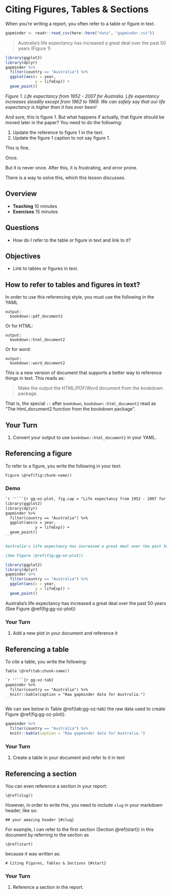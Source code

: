 # Citing Figures, Tables & Sections {#start}

When you're writing a report, you often refer to a table or figure in text. 

```r
gapminder <- readr::read_csv(here::here("data", "gapminder.csv"))
```

> Australia's life expectancy has increased a great deal over the past 50 years (Figure 1)

```r
library(ggplot2)
library(dplyr)
gapminder %>%
  filter(country == "Australia") %>%
  ggplot(aes(x = year,
             y = lifeExp)) + 
  geom_point()
```

_Figure 1. Life expectancy from 1952 - 2007 for Australia. Life expentancy increases steadily except from 1962 to 1969. We can safely say that our life expectancy is higher than it has ever been!_

And sure, this is figure 1. But what happens if actually, that figure should be moved later in the paper? You need to do the following:

1. Update the reference to figure 1 in the text. 
1. Update the figure 1 caption to not say figure 1.

This is fine. 

Once. 

But it is never once. After this, it is frustrating, and error prone.

There is a way to solve this, which this lesson discusses.

## Overview

* **Teaching** 10 minutes
* **Exercises** 15 minutes

## Questions

* How do I refer to the table or figure in text and link to it?

## Objectives

* Link to tables or figures in text.

## How to refer to tables and figures in text? {.demo}

In order to use this referencing style, you must use the following in the YAML

```
output:
  bookdown::pdf_document2
```

Or for HTML:

```
output:
  bookdown::html_document2
```

Or for word:

```
output:
  bookdown::word_document2
```

This is a new version of document that supports a better way to reference things in text. This reads as:

> Make the output the HTML/PDF/Word document from the bookdown package.

That is, the special `::` after `bookdown`, `bookdown::html_document2` read as "The html_document2 function from the bookdown package".

## Your Turn {.exercise}

1. Convert your output to use `bookdown::html_document2` in your YAML.

## Referencing a figure

To refer to a figure, you write the following in your text:

`Figure \@ref(fig:chunk-name))`

### Demo {.demo}

````markdown
`r ''```{r gg-oz-plot, fig.cap = "Life expectancy from 1952 - 2007 for Australia. Life expentancy increases steadily except from 1962 to 1969. We can safely say that our life expectancy is higher than it has ever been!"}
library(ggplot2)
library(dplyr)
gapminder %>%
  filter(country == "Australia") %>%
  ggplot(aes(x = year,
             y = lifeExp)) + 
  geom_point()
```

Australia's life expectancy has increased a great deal over the past 50 years

(See Figure \@ref(fig:gg-oz-plot))

````

```r
library(ggplot2)
library(dplyr)
gapminder %>%
  filter(country == "Australia") %>%
  ggplot(aes(x = year,
             y = lifeExp)) + 
  geom_point()
```

Australia's life expectancy has increased a great deal over the past 50 years (See Figure \@ref(fig:gg-oz-plot))

### Your Turn {.exercise}

1. Add a new plot in your document and reference it

## Referencing a table

To cite a table, you write the following:

`Table \@ref(tab:chunk-name))`

````markdown
`r ''```{r gg-oz-tab}
gapminder %>%
  filter(country == "Australia") %>%
  knitr::kable(caption = "Raw gapminder data for Australia.")
```
````

We can see below in Table \@ref(tab:gg-oz-tab) the raw data used to create Figure \@ref(fig:gg-oz-plot)).

```r
gapminder %>%
  filter(country == "Australia") %>%
  knitr::kable(caption = "Raw gapminder data for Australia.")
```

### Your Turn {.exercise}

1. Create a table in your document and refer to it in text

## Referencing a section

You can even reference a section in your report:

`\@ref(slug))`

However, in order to write this, you need to include `slug` in your markdown header, like so:

```
## your amazing header {#slug}
```

For example, I can refer to the first section (Section \@ref(start)) in this document by referring to the section as 

`\@ref(start)`

because it was written as:

```
# Citing Figures, Tables & Sections {#start}
```

### Your Turn {.exercise}

1. Reference a section in the report.
